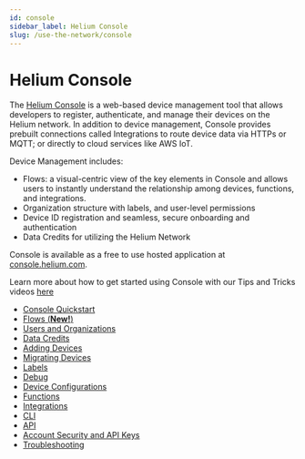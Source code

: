 ```yaml
---
id: console
sidebar_label: Helium Console
slug: /use-the-network/console
---
```


# Helium Console

The [Helium Console](http://console.helium.com/) is a web-based device
management tool that allows developers to register, authenticate, and manage
their devices on the Helium network. In addition to device management, Console
provides prebuilt connections called Integrations to route device data via HTTPs
or MQTT; or directly to cloud services like AWS IoT.

Device Management includes:

- Flows: a visual-centric view of the key elements in Console and allows users to instantly understand the relationship among devices, functions, and integrations.
- Organization structure with labels, and user-level permissions
- Device ID registration and seamless, secure onboarding and authentication
- Data Credits for utilizing the Helium Network

Console is available as a free to use hosted application at [console.helium.com](https://console.helium.com).

Learn more about how to get started using Console with our Tips and Tricks videos [here](https://www.youtube.com/playlist?list=PLtKQNefsR5zNjWkXqdRXeBbSmYWRJFCuo)

* [Console Quickstart](/use-the-network/console/quickstart)
* [Flows (**New!**)](/use-the-network/console/flows)
* [Users and Organizations](/use-the-network/console/users)
* [Data Credits](/use-the-network/console/data-credits)
* [Adding Devices](/use-the-network/console/adding-devices)
* [Migrating Devices](/use-the-network/console/migrating-devices)
* [Labels](/use-the-network/console/labels)
* [Debug](/use-the-network/console/debug)
* [Device Configurations](/use-the-network/console/adr)
* [Functions](/use-the-network/console/functions)
* [Integrations](/use-the-network/console/integrations)
* [CLI](/use-the-network/console/cli)
* [API](/use-the-network/console/api)
* [Account Security and API Keys](/use-the-network/console/my-account)
* [Troubleshooting](/use-the-network/console/troubleshooting)